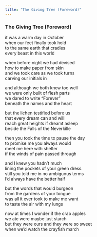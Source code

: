 ```yaml
---
title: "The Giving Tree (Foreword)"
---
```


### The Giving Tree (Foreword)

it was a warm day in October<br>
when our feet finally took hold<br>
to the same earth that cradles<br>
every beast in this world<br>

when before night we had devised<br>
how to make paper from skin<br>
and we took care as we took turns<br>
carving our initials in<br>

and although we both knew too well<br>
we were only built of flesh parts<br>
we dared to write "Forever"<br>
beneath the names and the heart<br>

but the lichen testified before us<br>
that every dream can and will<br>
reach great heights if dreamt asleep<br>
beside the Falls of the Neverkille<br>

then you took the time to pause the day<br>
to promise me you always would<br>
meet me here with shelter<br>
if the winds of pain passed through<br>

and I knew you hadn't much<br>
lining the pockets of your green dress<br>
still you told me in no ambiguous terms<br>
I'd always have the better half<br>

but the words that would burgeon<br>
from the gardens of your tongue<br>
was all it ever took to make me want<br>
to taste the air with my lungs<br>

now at times I wonder if the crab apples<br>
we ate were maybe just starch<br>
but they were ours and they were so sweet<br>
when we'd watch the crayfish march<br>

<br>
